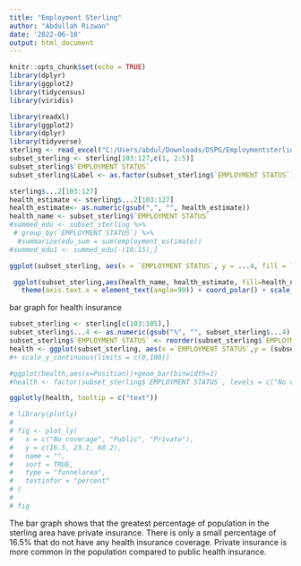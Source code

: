 ```yaml
---
title: "Employment Sterling"
author: "Abdullah Rizwan"
date: '2022-06-10'
output: html_document
---
```


```r
knitr::opts_chunk$set(echo = TRUE)
library(dplyr)
library(ggplot2)
library(tidycensus)
library(viridis)
```

```r
library(readxl)
library(ggplot2)
library(dplyr)
library(tidyverse)
sterling <- read_excel("C:/Users/abdul/Downloads/DSPG/Employmentsterling.xlsx",skip=2,col_names=TRUE)
subset_sterling <- sterling[103:127,c(1, 2:5)]
subset_sterling$`EMPLOYMENT STATUS`
subset_sterling$Label <- as.factor(subset_sterling$`EMPLOYMENT STATUS`)
```
```r
sterling$...2[103:127]
health_estimate <- sterling$...2[103:127]
health_estimate<- as.numeric(gsub(",", "", health_estimate))
health_name <- subset_sterling$`EMPLOYMENT STATUS`
#summed_edu <- subset_sterling %>% 
 # group_by(`EMPLOYMENT STATUS`) %>%
  #summarize(edu_sum = sum(employment_estimate))
#summed_edu1 <- summed_edu[-(10:15),]
```

```r
ggplot(subset_sterling, aes(x = `EMPLOYMENT STATUS`, y = ...4, fill = `EMPLOYMENT STATUS`))+geom_col()+theme(axis.text.x = element_text(angle=30))
```

```r

 ggplot(subset_sterling,aes(health_name, health_estimate, fill=health_name)) + geom_col() +
   theme(axis.text.x = element_text(angle=90)) + coord_polar() + scale_y_log10()
```
bar graph for health insurance 
```r
subset_sterling <- sterling[c(103:105),]
subset_sterling$...4 <- as.numeric(gsub("%", "", subset_sterling$...4) )
subset_sterling$`EMPLOYMENT STATUS` <- reorder(subset_sterling$`EMPLOYMENT STATUS`, subset_sterling$...4)
health <- ggplot(subset_sterling, aes(x =`EMPLOYMENT STATUS`,y = (subset_sterling$...4), fill = `EMPLOYMENT STATUS`)) + geom_bar(position = "stack", stat="identity", width = 0.5, aes(text = paste0(...4, "%"))) + labs(x = "Insurance Type", y= "Percentage", caption = " Source : DP03 ACS 5 -yr data 2016-2020", titlel = "Distribution of Health Insurance") + guides(fill = guide_legend(title = ""))+ theme(axis.text.y = element_text(angle=0), axis.ticks.y= element_blank())+ coord_flip()#
#+ scale_y_continuous(limits = c(0,100))

#ggplot(health,aes(x=Position))+geom_bar(binwidth=1)
#health <- factor(subset_sterling$`EMPLOYMENT STATUS`, levels = c("No coverage", "Public", "Private"))

ggplotly(health, tooltip = c("text"))
```



```r
# library(plotly)
# 
# fig <- plot_ly(
#   x = c("No coverage", "Public", "Private"),
#   y = c(16.5, 23.1, 68.2), 
#   name = "",
#   sort = TRUE,
#   type = "funnelarea",
#   textinfor = "percent"
# )
# 
# fig
```

The bar graph shows that the greatest percentage of population in the sterling area have private insurance. There is only a small percentage of 16.5% that do not have any health insurance coverage. Private insurance is more common in the population compared to public health insurance.